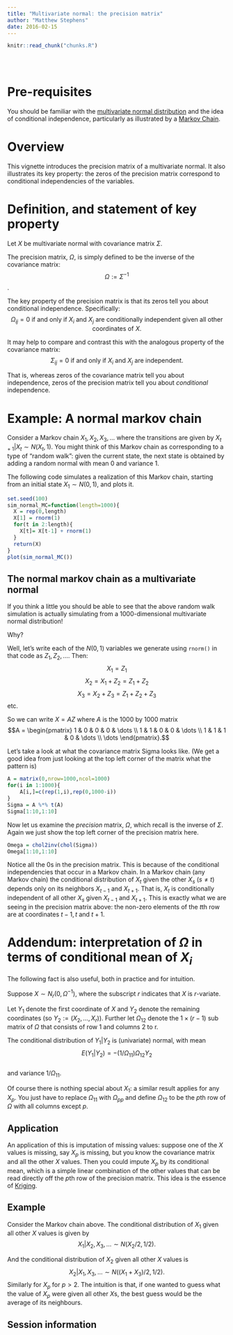 ```yaml
---
title: "Multivariate normal: the precision matrix"
author: "Matthew Stephens"
date: 2016-02-15
---
```


<!-- The file analysis/chunks.R contains chunks that define default settings
shared across the workflowr files. -->
```r
knitr::read_chunk("chunks.R")
```

<!-- Update knitr chunk options -->
```r
```

<!-- Insert the date the file was last updated -->
```r
```

<!-- Insert the code version (Git commit SHA1) if Git repository exists and R
 package git2r is installed -->
```r
```

# Pre-requisites

You should be familiar with the [multivariate normal distribution](mvnorm.html)
and the idea of conditional independence, particularly as illustrated by a [Markov Chain](markov_chains_discrete_intro.html).

# Overview

This vignette introduces the precision matrix of a multivariate normal. It also illustrates
its key property: the zeros of the precision matrix correspond to conditional independencies of the variables.


# Definition, and statement of key property

Let $X$ be multivariate normal with covariance matrix $\Sigma$. 

The precision matrix, $\Omega$, is simply defined to be the inverse of the covariance matrix: 
$$\Omega := \Sigma^{-1}$$. 

The key property of the precision matrix is that its zeros tell you about conditional independence. Specifically:
$$\Omega_{ij}=0 \text{ if and only if } X_i \text{ and } X_j \text{ are conditionally independent given all other coordinates of } X.$$

It may help to compare and contrast this with the analogous property of the covariance matrix:
$$\Sigma_{ij}=0 \text{ if and only if } X_i \text{ and } X_j \text{ are independent}.$$

That is, whereas zeros of the covariance matrix tell you about independence, zeros of the precision matrix tell you about *conditional* independence.


# Example: A normal markov chain

Consider a Markov chain $X_1,X_2,X_3,\dots$ where the transitions are given by
$X_{t+1} | X_{t} \sim N(X_{t},1)$. You might think of this Markov chain as corresponding to a type of "random walk": given the current state, the next state is obtained by adding a random normal with mean 0 and variance 1. 

The following code simulates a realization of this Markov chain, starting from an initial state $X_1 \sim N(0,1)$, and plots it.

```r
set.seed(100)
sim_normal_MC=function(length=1000){
  X = rep(0,length)
  X[1] = rnorm(1)
  for(t in 2:length){
    X[t]= X[t-1] + rnorm(1)  
  }
  return(X)
}
plot(sim_normal_MC())
```

## The normal markov chain as a multivariate normal

If you think a little you should be able to see that the above random walk simulation is actually simulating from a 1000-dimensional multivariate normal distribution!

Why? 

Well, let's write each of the $N(0,1)$ variables we generate using `rnorm()` in that code as $Z_1,Z_2,\dots$. Then:
$$X_1 = Z_1$$
$$X_2 = X_1 + Z_2 = Z_1 + Z_2$$
$$X_3 = X_2 + Z_3 = Z_1 + Z_2 + Z_3$$ etc.

So we can write $X = AZ$ where $A$ is the 1000 by 1000 matrix
$$A = \begin{pmatrix}
1 & 0 & 0 & 0 & \dots \\
1 & 1 & 0 & 0 & \dots \\
1 & 1 & 1 & 0 & \dots \\
\dots
\end{pmatrix}.$$

Let's take a look at what the covariance matrix Sigma looks like. (We get a good idea from just looking
at the top left corner of the matrix what the pattern is)
```r
A = matrix(0,nrow=1000,ncol=1000)
for(i in 1:1000){
    A[i,]=c(rep(1,i),rep(0,1000-i))
}
Sigma = A %*% t(A)
Sigma[1:10,1:10]
```

Now let us examine the *precision* matrix, $\Omega$, which recall is the inverse of $\Sigma$. Again
we just show the top left corner of the precision matrix here. 
```r
Omega = chol2inv(chol(Sigma))
Omega[1:10,1:10]
```

Notice all the 0s in the precision matrix. This is because of the conditional independencies that occur
in a Markov chain. In a Markov chain (any Markov chain) the conditional distribution of $X_t$ 
given the other $X_s$ ($s \neq t$) depends only on its neighbors $X_{t-1}$ and $X_{t+1}$. That is, $X_{t}$ is conditionally independent of all other $X_s$ given $X_{t-1}$ and $X_{t+1}$. This is exactly what we are seeing in the precision matrix above:
the non-zero elements of the $t$th row are at coordinates $t-1,t$ and $t+1$.


# Addendum: interpretation of $\Omega$ in terms of conditional mean of $X_i$

The following fact is also useful, both in practice and for intuition.

Suppose $X \sim N_r(0,\Omega^{-1})$, where the subscript $r$ indicates that $X$ is $r$-variate.

Let $Y_1$ denote the first coordinate of $X$ and $Y_2$ denote the remaining coordinates (so $Y_2:= (X_2,\dots,X_r)$). Further let $\Omega_{12}$ denote the $1 \times (r-1)$ sub matrix of $\Omega$ that consists of row 1 and columns 2 to r.


The conditional distribution of $Y_1 | Y_2$ is (univariate) normal, with mean
$$E(Y_1 | Y_2) = - (1/\Omega_{11}) \Omega_{12} Y_2$$  
and variance $1/\Omega_{11}$. 

Of course there is nothing special about $X_1$: a similar result applies for any $X_p$. You just have to replace $\Omega_{11}$ with $\Omega_{pp}$ and 
define $\Omega_{12}$ to be the $p$th row of $\Omega$ with all columns except $p$. 

## Application

An application of this is imputation of missing values: suppose one of the $X$ values is missing, say $X_p$ is missing, but you know the covariance matrix and all the other $X$ values. Then you could impute $X_p$ by its conditional mean, which is a simple linear combination of the other values that can be read directly off the $p$th row of the precision matrix. This idea is the essence of [Kriging](https://en.wikipedia.org/wiki/Kriging).


## Example

Consider the Markov chain above. The conditional distribution of $X_1$ given all other $X$ values is given by
$$X_1 | X_2,X_3,\dots \sim N(X_2/2, 1/2).$$

And the conditional distribution of $X_2$ given all other $X$ values is
$$X_2 | X_1,X_3, \dots \sim N((X_1+X_3)/2, 1/2).$$ 
Similarly for $X_p$ for $p>2$. The intuition is that, if one wanted to guess what the
value of $X_p$ were given all other $X$s, the best guess would be the average of its neighbours.


## Session information

<!-- Insert the session information into the document -->
```r
```
